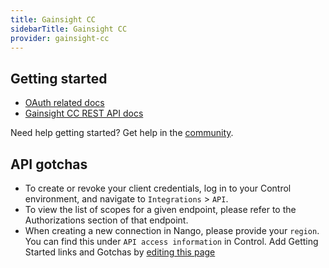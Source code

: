 ```yaml
---
title: Gainsight CC
sidebarTitle: Gainsight CC
provider: gainsight-cc
---
```



<Overview />


## Getting started

-   [OAuth related docs](https://api2-us-west-2.insided.com/docs/#section/Authentication)
-   [Gainsight CC REST API docs](https://api2-us-west-2.insided.com/docs)

<Tip>Need help getting started? Get help in the [community](https://nango.dev/slack).</Tip>

## API gotchas

-   To create or revoke your client credentials, log in to your Control environment, and navigate to `Integrations` > `API`.
-   To view the list of scopes for a given endpoint, please refer to the Authorizations section of that endpoint.
-   When creating a new connection in Nango, please provide your `region`. You can find this under `API access information` in Control.
<Note>Add Getting Started links and Gotchas by [editing this page](https://github.com/nangohq/nango/tree/master/docs-v2/integrations/all/gainsight-cc.mdx)</Note>
